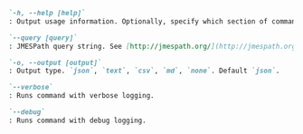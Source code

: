 ```md definition-list
`-h, --help [help]`
: Output usage information. Optionally, specify which section of command's help you want to see. Allowed values are `options`, `examples`, `remarks`, `response`, `full`. Default is `options`.

`--query [query]`
: JMESPath query string. See [http://jmespath.org/](http://jmespath.org/) for more information and examples.

`-o, --output [output]`
: Output type. `json`, `text`, `csv`, `md`, `none`. Default `json`.

`--verbose`
: Runs command with verbose logging.

`--debug`
: Runs command with debug logging.
```
